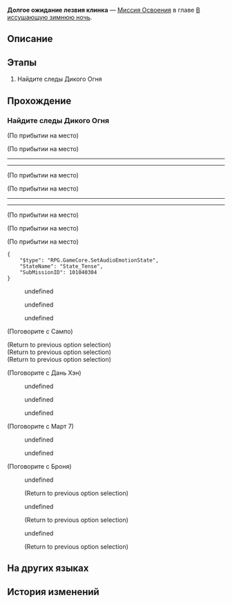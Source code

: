 {{Дополнить|Диалоги.}}
{{Миссия Инфобокс
|id              = 1010403
|Название        = 
|Изображение     = Миссия Освоения Долгое ожидание лезвия клинка.png
|Тип             = Миссия Освоения
|События         = 
|Глава           = В иссушающую зимнюю ночь
|Условия         = Завершена [[Миссия Освоения]] ''[[Восьмое и последнее правило]]''
|Персонажи       = Бродяга; Броня; Дань Хэн; Зеле; Март 7; Первопроходец; Сампо
|СтартЛокация    = Камнеград
|Мир             = Ярило-VI
|Локации         = Камнеград
|Предыдущая      = Восьмое и последнее правило
|Следующая       = Уж сколько их упало в эту бездну
|Награды         = Опыт Освоения*300; Конденсированный эфир*1; Кредиты*4 000
}}
'''Долгое ожидание лезвия клинка''' — [[Миссия Освоения]] в главе [[В иссушающую зимнюю ночь]].

==Описание==
{{Описание|Сампо наконец предлагает представить вас Дикому Огню. Однако одна из его членов, Зеле, настроена скептически. Она не примет вас, если вы не поможете ей решить огромную проблему Дикого Огня.}}

==Этапы==
# Найдите следы Дикого Огня

==Прохождение==
{{Дополнить}}


===Найдите следы Дикого Огня===
{{Описание миссии|локация=Камнеград|Вам остаётся только восхититься красноречием Сампо. Если бы не Дань Хэн, который не дал обвести себя вокруг пальца, то наверняка вы трое снова бы пострадали.<br />Под угрозами Дань Хэна Сампо наконец согласился представить вас Дикому Огню.<br />Вам не известно, что это за организация, но после всех разговоров, услышанных на улицах Подземья, вам кажется, что они могут привести вас к Стелларону...}}
{{Диалог Начало}}
;(По прибытии на место)

;(По прибытии на место)
----
<!--Unknown TalkSentence: 101021301-->
<!--Unknown TalkSentence: 101021302-->
:<!--0.5-second delay-->
<!--Unknown TalkSentence: 101021303-->
<!--Unknown TalkSentence: 101021304-->
<!--Unknown TalkSentence: 101021305-->
----
<!--Unknown TalkSentence: 101021201-->
<!--Unknown TalkSentence: 101021202-->
<!--Unknown TalkSentence: 101021203-->
;(По прибытии на место)

;(По прибытии на место)
----
<!--Unknown TalkSentence: 101021401-->
<!--Unknown TalkSentence: 101021402-->
<!--Unknown TalkSentence: 101021403-->
<!--Unknown TalkSentence: 101021404-->
<!--Unknown TalkSentence: 101021405-->
<!--Unknown TalkSentence: 101021406-->
<!--Unknown TalkSentence: 101021407-->
<!--Unknown TalkSentence: 101021408-->
<!--Unknown TalkSentence: 101021409-->
----
;(По прибытии на место)

;(По прибытии на место)
<!--Unknown TalkSentence: 101021501-->
<!--Unknown TalkSentence: 101021502-->

;(По прибытии на место)
<pre>{
	"$type": "RPG.GameCore.SetAudioEmotionState",
	"StateName": "State_Tense",
	"SubMissionID": 101040304
}</pre>
:{{tx}}
<!--Unknown TalkSentence: 101021601-->
:{{Диалог|Стрелка}} undefined
:{{Диалог|Стрелка}} undefined
:{{Диалог|Стрелка}} undefined

;(Поговорите с Сампо)
<!--Unknown TalkSentence: 101023701-->
;(Return to previous option selection)
;(Return to previous option selection)
;(Return to previous option selection)

;(Поговорите с Дань Хэн)
<!--Unknown TalkSentence: 101023901-->
:{{Диалог|Стрелка}} undefined
:{{Диалог|Стрелка}} undefined
:{{Диалог|Стрелка}} undefined
<!--Unknown TalkSentence: 101023903-->
<!--Unknown TalkSentence: 101023908-->

;(Поговорите с Март 7)
<!--Unknown TalkSentence: 101023601-->
:{{Диалог|Стрелка}} undefined
:<!--Unknown TalkSentence: 101023605-->
:{{Диалог|Выход}} undefined
:<!--Unknown TalkSentence: 101023604-->

;(Поговорите с Броня)
<!--Unknown TalkSentence: 101023801-->
<!--Unknown TalkSentence: 101023802-->
:{{Диалог|Стрелка}} undefined
:<!--Unknown TalkSentence: 101023804-->
:<!--Unknown TalkSentence: 101023809-->
:<!--Unknown TalkSentence: 101023810-->
:<!--Unknown TalkSentence: 101023811-->
:<!--Unknown TalkSentence: 101023812-->
:;(Return to previous option selection)
:{{Диалог|Стрелка}} undefined
:<!--Unknown TalkSentence: 101023806-->
:<!--Unknown TalkSentence: 101023809-->
:<!--Unknown TalkSentence: 101023810-->
:<!--Unknown TalkSentence: 101023811-->
:<!--Unknown TalkSentence: 101023812-->
:;(Return to previous option selection)
:{{Диалог|Стрелка}} undefined
:<!--Unknown TalkSentence: 101023808-->
:<!--Unknown TalkSentence: 101023809-->
:<!--Unknown TalkSentence: 101023810-->
:<!--Unknown TalkSentence: 101023811-->
:<!--Unknown TalkSentence: 101023812-->
:;(Return to previous option selection)
{{Диалог Конец}}

==На других языках==
{{На других языках
|en   = Long Wait for the Blade's Edge
|zhs  = 她等待刀尖已经太久
|zht  = 她等待刀尖已經太久
|ja   = 刃の切っ先をずっと待つ彼女
|ko   = 오래 기다려온 칼끝
|es   = La larga espera del filo de espada
|fr   = La longue attente du fil de la lame
|ru   = Долгое ожидание лезвия клинка
|th   = ปลายดาบนั้นที่ตั้งตารอมาแสนนาน
|vi   = Cô Ấy Chờ Lưỡi Kiếm Đã Quá Lâu Rồi
|de   = Langes Warten auf die Schneide der Klinge
|id   = Penantian Lama Menunggu Ujung Pisau
|pt   = Uma Longa Espera pela Ponta da Espada
}}

==История изменений==
{{История изменений|2.7}}
